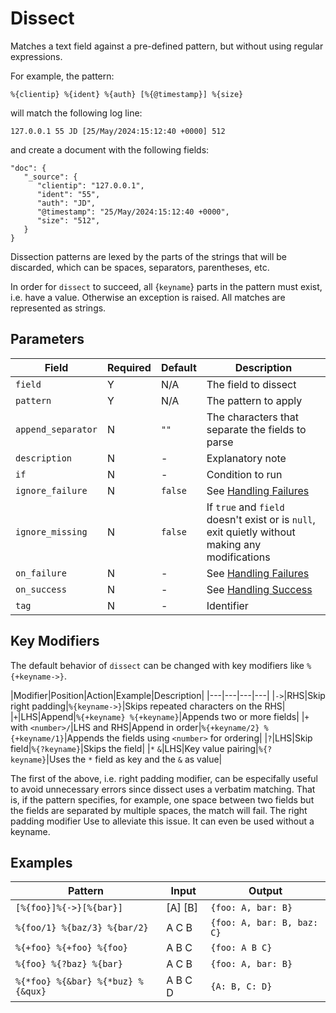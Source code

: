 
# Dissect

<Synopsis>
Matches a text field against a pre-defined pattern, but without using regular expressions.
</Synopsis>

For example, the pattern:

```code
%{clientip} %{ident} %{auth} [%{@timestamp}] %{size}
```

will match the following log line:

```code
127.0.0.1 55 JD [25/May/2024:15:12:40 +0000] 512
```

and create a document with the following fields:

```code
"doc": {
   "_source": {
      "clientip": "127.0.0.1",
      "ident": "55",
      "auth": "JD",
      "@timestamp": "25/May/2024:15:12:40 +0000",
      "size": "512",
   }
}
```

Dissection patterns are lexed by the parts of the strings that will be discarded, which can be spaces, separators, parentheses, etc.

In order for `dissect` to succeed, all {`keyname`} parts in the pattern must exist, i.e. have a value. Otherwise an exception is raised. All matches are represented as strings.

## Parameters

|Field|Required|Default|Description|
|---|---|---|---|
|`field`|Y|N/A|The field to dissect|
|`pattern`|Y|N/A|The pattern to apply|
|`append_separator`|N|`""`|The characters that separate the fields to parse|
|`description`|N|-|Explanatory note|
|`if`|N|-|Condition to run|
|`ignore_failure`|N|`false`|See [Handling Failures](../handling-failures.mdx)|
|`ignore_missing`|N|`false`|If `true` and `field` doesn't exist or is `null`, exit quietly without making any modifications|
|`on_failure`|N|-|See [Handling Failures](../handling-failures.mdx)|
|`on_success`|N|-|See [Handling Success](../handling-success.mdx)|
|`tag`|N|-|Identifier|

## Key Modifiers

The default behavior of `dissect` can be changed with key modifiers like `%{+keyname->}`.

|Modifier|Position|Action|Example|Description|
|---|---|---|---|
|`->`|RHS|Skip right padding|`%{keyname->}`|Skips repeated characters on the RHS|
|`+`|LHS|Append|`%{+keyname} %{+keyname}`|Appends two or more fields|
|`+` with `<number>/`|LHS and RHS|Append in order|`%{+keyname/2} %{+keyname/1}`|Appends the fields using `<number>` for ordering|
|`?`|LHS|Skip field|`%{?keyname}`|Skips the field|
|`*` `&`|LHS|Key value pairing|`%{?keyname}`|Uses the `*` field as key and the `&` as value|

The first of the above, i.e. right padding modifier, can be especifally useful to avoid unnecessary errors since dissect uses a verbatim matching. That is, if the pattern specifies, for example, one space between two fields but the fields are separated by multiple spaces, the match will fail. The right padding modifier Use to alleviate this issue. It can even be used without a keyname.

## Examples

|Pattern|Input|Output|
|---|---|---|
|`[%{foo}]%{->}[%{bar}]`|[A]    [B]|`{foo: A, bar: B}`|
|`%{foo/1} %{baz/3} %{bar/2}`|A C B|`{foo: A, bar: B, baz: C}`|
|`%{+foo} %{+foo} %{foo}`|A B C|`{foo: A B C}`|
|`%{foo} %{?baz} %{bar}`|A C B|`{foo: A, bar: B}`|
|`%{*foo} %{&bar} %{*buz} %{&qux}`|A B C D|`{A: B, C: D}`|

